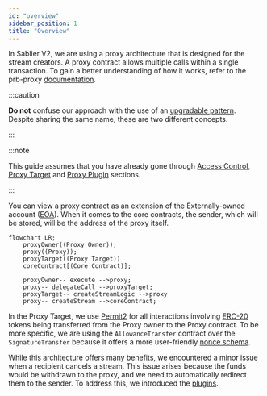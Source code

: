 ```yaml
---
id: "overview"
sidebar_position: 1
title: "Overview"
---
```


In Sablier V2, we are using a proxy architecture that is designed for the stream creators. A proxy contract allows
multiple calls within a single transaction. To gain a better understanding of how it works, refer to the prb-proxy
[documentation](https://github.com/PaulRBerg/prb-proxy/tree/0f68785ecf795d6aaf83c4e8ba5c0173139f1234).

:::caution

**Do not** confuse our approach with the use of an
[upgradable pattern](https://docs.openzeppelin.com/upgrades-plugins/1.x/proxies). Despite sharing the same name, these
are two different concepts.

:::

:::note

This guide assumes that you have already gone through [Access Control](/contracts/v2/reference/access-control),
[Proxy Target](/contracts/v2/reference/periphery/contract.SablierV2ProxyTarget) and
[Proxy Plugin](/contracts/v2/reference/periphery/contract.SablierV2ProxyPlugin) sections.

:::

You can view a proxy contract as an extension of the Externally-owned account
([EOA](https://ethereum.org/en/developers/docs/accounts/#types-of-account)). When it comes to the core contracts, the
sender, which will be stored, will be the address of the proxy itself.

```mermaid
flowchart LR;
    proxyOwner((Proxy Owner));
    proxy((Proxy));
    proxyTarget((Proxy Target))
    coreContract[(Core Contract)];

    proxyOwner-- execute -->proxy;
    proxy-- delegateCall -->proxyTarget;
    proxyTarget-- createStreamLogic -->proxy
    proxy-- createStream -->coreContract;
```

In the Proxy Target, we use [Permit2](https://github.com/uniswap/permit2#permit2) for all interactions involving
[ERC-20](https://ethereum.org/en/developers/docs/standards/tokens/erc-20/) tokens being transferred from the Proxy owner
to the Proxy contract. To be more specific, we are using the `AllowanceTransfer` contract over the `SignatureTransfer`
because it offers a more user-friendly
[nonce schema](https://docs.uniswap.org/contracts/permit2/reference/allowance-transfer#nonce-schema).

While this architecture offers many benefits, we encountered a minor issue when a recipient cancels a stream. This issue
arises because the funds would be withdrawn to the proxy, and we need to automatically redirect them to the sender. To
address this, we introduced the [plugins](https://github.com/PaulRBerg/prb-proxy/wiki/Plugins).

